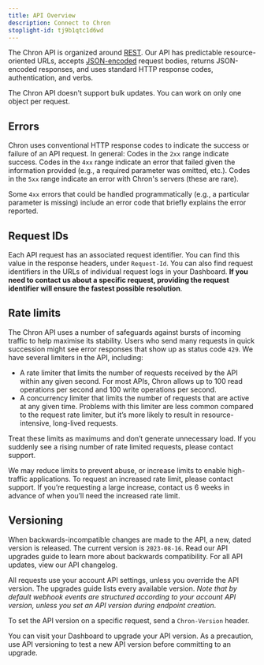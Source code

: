 ```yaml
---
title: API Overview
description: Connect to Chron
stoplight-id: tj9b1qtc1d6wd
---
```


The Chron API is organized around [REST](http://en.wikipedia.org/wiki/Representational_State_Transfer). Our API has predictable resource-oriented URLs, accepts [JSON-encoded](https://www.json.org/json-en.html) request bodies, returns JSON-encoded responses, and uses standard HTTP response codes, authentication, and verbs.

The Chron API doesn't support bulk updates. You can work on only one object per request.

## Errors

Chron uses conventional HTTP response codes to indicate the success or failure of an API request. In general: Codes in the `2xx` range indicate success. Codes in the `4xx` range indicate an error that failed given the information provided (e.g., a required parameter was omitted, etc.). Codes in the `5xx` range indicate an error with Chron's servers (these are rare).

Some `4xx` errors that could be handled programmatically (e.g., a particular parameter is missing) include an error code that briefly explains the error reported.

## Request IDs

Each API request has an associated request identifier. You can find this value in the response headers, under `Request-Id`. You can also find request identifiers in the URLs of individual request logs in your Dashboard. **If you need to contact us about a specific request, providing the request identifier will ensure the fastest possible resolution**.

## Rate limits

The Chron API uses a number of safeguards against bursts of incoming traffic to help maximise its stability. Users who send many requests in quick succession might see error responses that show up as status code `429`. We have several limiters in the API, including:

- A rate limiter that limits the number of requests received by the API within any given second. For most APIs, Chron allows up to 100 read operations per second and 100 write operations per second.
- A concurrency limiter that limits the number of requests that are active at any given time. Problems with this limiter are less common compared to the request rate limiter, but it’s more likely to result in resource-intensive, long-lived requests.

Treat these limits as maximums and don’t generate unnecessary load. If you suddenly see a rising number of rate limited requests, please contact support.

We may reduce limits to prevent abuse, or increase limits to enable high-traffic applications. To request an increased rate limit, please contact support. If you’re requesting a large increase, contact us 6 weeks in advance of when you’ll need the increased rate limit.

## Versioning

When backwards-incompatible changes are made to the API, a new, dated version is released. The current version is `2023-08-16`. Read our API upgrades guide to learn more about backwards compatibility. For all API updates, view our API changelog.

All requests use your account API settings, unless you override the API version. The upgrades guide lists every available version. _Note that by default webhook events are structured according to your account API version, unless you set an API version during endpoint creation_.

To set the API version on a specific request, send a `Chron-Version` header.

You can visit your Dashboard to upgrade your API version. As a precaution, use API versioning to test a new API version before committing to an upgrade.